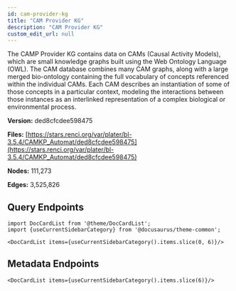 ```yaml
---
id: cam-provider-kg
title: "CAM Provider KG"
description: "CAM Provider KG"
custom_edit_url: null
---
```





The CAMP Provider KG contains data on CAMs (Causal Activity Models), which are small knowledge graphs built using the Web Ontology Language (OWL). The CAM database combines many CAM graphs, along with a large merged bio-ontology containing the full vocabulary of concepts referenced within the individual CAMs. Each CAM describes an instantiation of some of those concepts in a particular context, modeling the interactions between those instances as an interlinked representation of a complex biological or environmental process.

**Version:** ded8cfcdee598475



**Files:** [https://stars.renci.org/var/plater/bl-3.5.4/CAMKP_Automat/ded8cfcdee598475](https://stars.renci.org/var/plater/bl-3.5.4/CAMKP_Automat/ded8cfcdee598475)

**Nodes:** 111,273

**Edges:** 3,525,826





## Query Endpoints
```mdx-code-block
import DocCardList from '@theme/DocCardList';
import {useCurrentSidebarCategory} from '@docusaurus/theme-common';

<DocCardList items={useCurrentSidebarCategory().items.slice(0, 6)}/>
```

## Metadata Endpoints    
```mdx-code-block
<DocCardList items={useCurrentSidebarCategory().items.slice(6)}/>
```
      